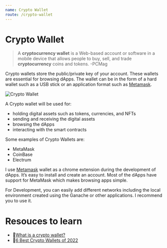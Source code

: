 ```yaml
---
name: Crypto Wallet
route: /crypto-wallet
---
```


# Crypto Wallet

> A **cryptocurrency wallet** is a Web-based account or software in a mobile device that allows people to buy, sell, and trade **cryptocurrency** coins and tokens.
> -PCMag

Crypto wallets store the public/private key of your account. These wallets are essential for browsing dApps. The wallet can be in the form of a hard wallet such as a USB stick or an application format such as [Metamask](https://metamask.io/).

![Crypto Wallet](https://img.freepik.com/free-vector/man-paying-online-receiving-cashback-wallet_88138-692.jpg?t=st=1652795852~exp=1652796452~hmac=7a155725c7af109a516f5210c1190f9ef727b4ff1fa29e8ade313179e2f85264&w=740)

A Crypto wallet will be used for:

- holding digital assets such as tokens, currencies, and NFTs
- sending and receiving the digital assets
- browsing the dApps
- interacting with the smart contracts

Some examples of Crypto Wallets are:

- MetaMask
- CoinBase
- Electrum

I use [Metamask](https://chrome.google.com/webstore/detail/metamask/nkbihfbeogaeaoehlefnkodbefgpgknn?utm_source=chrome-ntp-icon) wallet as a chrome extension during the development of dApps. It’s easy to install and create an account. Most of the dApps have support for MetaMask which makes browsing apps simple.

For Development, you can easily add different networks including the local environment created using the Ganache or other applications. I recommend you to use it.

# Resouces to learn

- 📄[What is a crypto wallet?](https://www.coinbase.com/learn/crypto-basics/what-is-a-crypto-wallet)
- 📄[6 Best Crypto Wallets of 2022](https://money.com/best-crypto-wallets/)
